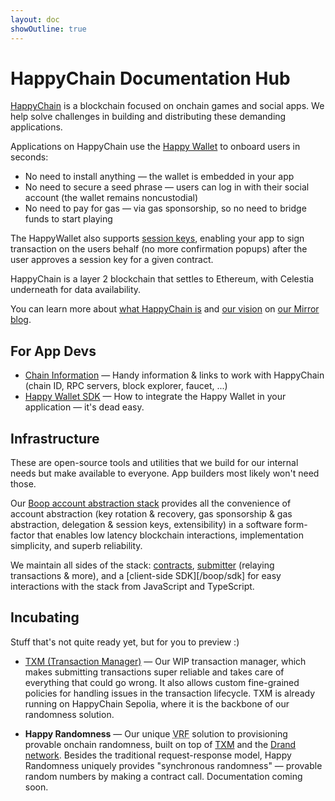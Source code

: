 ```yaml
---
layout: doc
showOutline: true
---
```


# HappyChain Documentation Hub

[HappyChain] is a blockchain focused on onchain games and social apps.
We help solve challenges in building and distributing these demanding applications.

Applications on HappyChain use the [Happy Wallet] to onboard users in seconds:

- No need to install anything — the wallet is embedded in your app
- No need to secure a seed phrase — users can log in with their social account (the wallet remains noncustodial)
- No need to pay for gas — via gas sponsorship, so no need to bridge funds to start playing

The HappyWallet also supports [session keys], enabling your app to sign transaction on the users
behalf (no more confirmation popups) after the user approves a session key for a given contract.

HappyChain is a layer 2 blockchain that settles to Ethereum, with Celestia underneath for data
availability.

You can learn more about [what HappyChain is][happy-beginnings] and [our vision][conjuring-creation]
on [our Mirror blog][mirror].

[HappyChain]: https://happy.tech/
[session keys]: /sdk/js#session-keys
[Happy Wallet]: /sdk
[happy-beginnings]: https://blog.happy.tech/gdfC_lMuutG32oH6ma7Q9o0kW4UaVNBqo8j4CfdL5Es
[conjuring-creation]: https://blog.happy.tech/fRzxvFCALjMIRx48h0VayyaSw1mdsZ7rk0eRO_XtZIc
[mirror]: https://blog.happy.tech/

## For App Devs

- [Chain Information] — Handy information & links to work with HappyChain (chain ID, RPC servers, block explorer, faucet, ...)
- [Happy Wallet SDK] — How to integrate the Happy Wallet in your application — it's dead easy.

[Chain Information]: /chain
[Happy Wallet SDK]: /sdk

## Infrastructure

These are open-source tools and utilities that we build for our internal needs
but make available to everyone. App builders most likely won't need those.

Our [Boop account abstraction stack](/boop) provides all the convenience of account abstraction (key rotation &
recovery, gas sponsorship & gas abstraction, delegation & session keys, extensibility) in a software form-factor
that enables low latency blockchain interactions, implementation simplicity, and superb reliability.

We maintain all sides of the stack: [contracts](/boop/contracts), [submitter](/boop/submitter) (relaying transactions &
more), and a [client-side SDK][/boop/sdk] for easy interactions with the stack from JavaScript and TypeScript.

## Incubating

Stuff that's not quite ready yet, but for you to preview :)

- [TXM (Transaction Manager)](/txm) — Our WIP transaction manager, which makes submitting transactions super reliable
and takes care of everything that could go wrong. It also allows custom fine-grained policies for handling issues in the
transaction lifecycle. TXM is already running on HappyChain Sepolia, where it is the backbone of our randomness
solution.

- **Happy Randomness** — Our unique <abbr title="Verifiable Random Function">VRF</abbr> solution to provisioning provable
  onchain randomness, built on top of [TXM](/txm) and the [Drand network][drand]. Besides the traditional request-response
  model, Happy Randomness uniquely provides "synchronous randomness" — provable random numbers by making a contract call.
  Documentation coming soon.

[drand]: https://www.drand.love/

